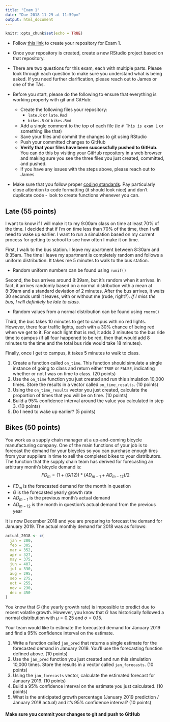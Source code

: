 ```yaml
---
title: "Exam 1"
date: "Due 2018-11-29 at 11:59pm"
output: html_document
---
```


```r
knitr::opts_chunk$set(echo = TRUE)
```

+ Follow [this link](https://classroom.github.com/a/SNOajqnN) to create your 
repository for Exam 1.

+ Once your repository is created, create a new RStudio project based on that
repository.

+ There are two questions for this exam, each with multiple parts. Please look
through each question to make sure you understand what is being asked. If you need
further clarification, please reach out to James or one of the TAs.

+ Before you start, please do the following to ensure that everything is working
properly with git and GitHub:
    + Create the following files your repository:
        + `late.R` or `late.Rmd`
        + `bikes.R` or `bikes.Rmd`
    + Add a single comment to the top of each file (ie `# This is exam 1` or 
    something like that)
    + Save your files and commit the changes to git using RStudio
    + Push your committed changes to GitHub
    + **Verify that your files have been successfully pushed to GitHub.** You
    can do this by visiting your GitHub repository in a web browser and making
    sure you see the three files you just created, committed, and pushed.
    + If you have any issues with the steps above, please reach out to James
    
+ Make sure that you follow proper [coding standards](coding-standards.html).
Pay particularly close attention to code formatting (it should look nice) and
don't duplicate code - look to create functions whenever you can.
    
## Late (55 points)
I want to know if I will make it to my 9:00am class on time at least 70% of the
time. I decided that if I’m on time less than 70% of the time, then I will need
to wake up earlier. I want to run a simulation based on my current process for
getting to school to see how often I make it on time.

First, I walk to the bus station. I leave my apartment between 8:30am and
8:35am. The time I leave my apartment is completely random and follows a uniform
distribution. It takes me 5 minutes to walk to the bus station.

  + Random uniform numbers can be found using `runif()`
  
Second, the bus arrives around 8:39am, but it’s random when it arrives. In fact,
it arrives randomly based on a normal distribution with a mean at 8:39am and a
standard deviation of 2 minutes. After the bus arrives, it waits 30 seconds
until it leaves, with or without me (rude, right?). *If I miss the bus, I will
definitely be late to class.*

  + Random values from a normal distribution can be found using `rnorm()`
  
Third, the bus takes 10 minutes to get to campus with no red lights. However,
there four traffic lights, each with a 30% chance of being red when we get to
it. For each light that is red, it adds 2 minutes to the bus ride time to campus
(if all four happened to be red, then that would add 8 minutes to the time and
the total bus ride would take 18 minutes).

Finally, once I get to campus, it takes 5 minutes to walk to class.

1. Create a function called `on_time`. This function should simulate a single
instance of going to class and return either `TRUE` or `FALSE`, indicating
whether or not I was on time to class. (20 points)
2. Use the `on_time` function you just created and run this simulation 10,000
times. Store the results in a vector called `on_time_results`. (10 points)
3. Using the `on_time_results` vector you just created, calculate the proportion
of times that you will be on time. (10 points)
4. Build a 95% confidence interval around the value you calculated in step 3.
(10 points)
5. Do I need to wake up earlier? (5 points)

## Bikes (50 points)
You work as a supply chain manager at a up-and-coming bicycle manufacturing
company. One of the main functions of your job is to forecast the demand for
your bicycles so you can purchase enough tires from your suppliers in time to
sell the completed bikes to your distributors. The function that the supply
chain team has derived for forecasting an arbitrary month's bicycle demand is:
$$
FD_m = (1 + (G / 12)) * (AD_{m-1} + AD_{m-12}) / 2
$$

  + $FD_m$ is the forecasted demand for the month in question
  + $G$ is the forecasted yearly growth rate
  + $AD_{m-1}$ is the previous month's actual demand
  + $AD_{m-12}$ is the month in question's actual demand from the previous year
  
It is now December 2018 and you are preparing to forecast the demand for January
2019. The actual monthly demand for 2018 was as follows:

```r
actual_2018 <- c(
  jan = 200,
  feb = 305,
  mar = 352,
  apr = 327,
  may = 375,
  jun = 407,
  jul = 330,
  aug = 295,
  sep = 275,
  oct = 255,
  nov = 230,
  dec = 450
)
```

You know that $G$ (the yearly growth rate) is impossible to predict due to
recent volatile growth. However, you know that $G$ has historically followed a
normal distribution with $\mu = 0.25$ and $\sigma = 0.15$.

Your team would like to estimate the forecasted demand for January 2019 and find
a 95% confidence interval on the estimate.

1. Write a function called `jan_pred` that returns a single estimate for the
forecasted demand in January 2019. You'll use the forecasting function defined
above. (10 points) 
2. Use the `jan_pred` function you just created and run this simulation 10,000
times. Store the results in a vector called `jan_forecasts`. (10 points)
3. Using the `jan_forecasts` vector, calculate the estimated forecast for
January 2019. (10 points)
4. Build a 95% confidence interval on the estimate you just calculated. (10
points)
5. What is the anticipated growth percentage (January 2019 prediction / January
2018 actual) and it's 95% confidence interval? (10 points)

#### **Make sure you commit your changes to git and push to GitHub**
